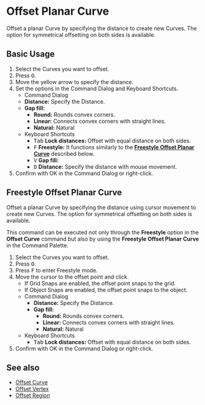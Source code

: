 
# Offset Planar Curve

<Reference shortcut="O" command="Offset Curve" button="In Suggested Commands Menu"  buttonIcon='button-offset-curve'/>

Offset a planar Curve by specifying the distance to create new Curves. The option for symmetrical offsetting on both sides is available.

## Basic Usage

1. Select the Curves you want to offset.
2. Press <kbd>O</kbd>.
3. Move the yellow arrow to specify the distance.
4. Set the options in the Command Dialog and Keyboard Shortcuts.
   - <Kst>Command Dialog</Kst>
   - **Distance:** Specify the Distance.
   - **Gap fill:** 
        - **Round:** Rounds convex corners. 
        - **Linear:** Connects convex corners with straight lines. 
        - **Natural:** Natural
   - <Kst>Keyboard Shortcuts</Kst>
      - <kbd>Tab</kbd> **Lock distances:** Offset with equal distance on both sides.
      - <kbd>F</kbd> **Freestyle:** It functions similarly to the [**Freestyle Offset Planar Curve**](#freestyle-offset-planar-curve) described below.
      - <kbd>V</kbd> **Gap fill:**
      - <kbd>D</kbd> **Distance:** Specify the distance with mouse movement.
5. Confirm with OK in the Command Dialog or right-click.

<VideoPlayer fileName="offset-planar-curve"/>

## Freestyle Offset Planar Curve

Offset a planar Curve by specifying the distance using cursor movement to create new Curves. The option for symmetrical offsetting on both sides is available.

This command can be executed not only through the **Freestyle** option in the **Offset Curve** command but also by using the **Freestyle Offset Planar Curve** in the Command Palette.

1. Select the Curves you want to offset.
2. Press <kbd>O</kbd>.
3. Press <kbd>F</kbd> to enter Freestyle mode.
4. Move the cursor to the offset point and click.
   - If Grid Snaps are enabled, the offset point snaps to the grid.
   - If Object Snaps are enabled, the offset point snaps to the object.
   - <Kst>Command Dialog</Kst>
      - **Distance:** Specify the Distance.
      - **Gap fill:** 
         - **Round:** Rounds convex corners. 
         - **Linear:** Connects convex corners with straight lines. 
         - **Natural:** Natural    
   - <Kst>Keyboard Shortcuts</Kst>
      - <kbd>Tab</kbd> **Lock distances:** Offset with equal distance on both sides.
5. Confirm with OK in the Command Dialog or right-click.

## See also
- [Offset Curve](offset-curve)
- [Offset Vertex](offset-vertex)
- [Offset Region](offset-region)